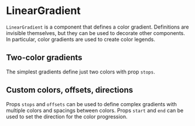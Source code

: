 
# LinearGradient

<Meta title="Core/Components/Legends/LinearGradient" />

`LinearGradient` is a component that defines a color gradient. Definitions are invisible themselves, but they can be used to decorate other components. In particular, color gradients are used to create color legends.

<ArgsTable of={LinearGradient} />

## Two-color gradients

The simplest gradients define just two colors with prop `stops`.

<Canvas>
    <Story name="horizontal" decorators={[DivDecorator]}>
        <Chart size={[400, 300]}>
            <defs>
                <LinearGradient
                    id="gradient-horizontal"
                    start={[0, 0]}
                    end={[1, 0]}
                    stops={['#dddddd', '#ffdddd']}
                />
            </defs>
            <Surface variant={'inner'} style={{ fill: 'url(#gradient-horizontal)' }} />
        </Chart>
    </Story>
    <Story name="vertical" decorators={[DivDecorator]}>
        <Chart size={[400, 300]}>
            <defs>
                <LinearGradient
                    id="gradient-vertical"
                    start={[0, 0]}
                    end={[0, 1]}
                    stops={['#dddddd', '#ddddff']}
                />
            </defs>
            <Surface variant={'inner'} style={{ fill: 'url(#gradient-vertical)' }} />
        </Chart>
    </Story>
</Canvas>

## Custom colors, offsets, directions

Props `stops` and `offsets` can be used to define complex gradients with multiple colors and spacings between colors.
Props `start` and `end` can be used to set the direction for the color progression.

<Canvas>
    <Story name="custom" decorators={[DivDecorator]}>
        <Chart size={[400, 300]}>
            <defs>
                <LinearGradient
                    id="gradient-custom"
                    start={[0, 1]}
                    end={[1, 0]}
                    stops={['#dddddd', '#44ffdd', '#ffff44']}
                    offsets={[0, 0.3, 0.7]}
                />
            </defs>
            <Surface variant={'inner'} style={{ fill: 'url(#gradient-custom)' }} />
        </Chart>
    </Story>
</Canvas>
